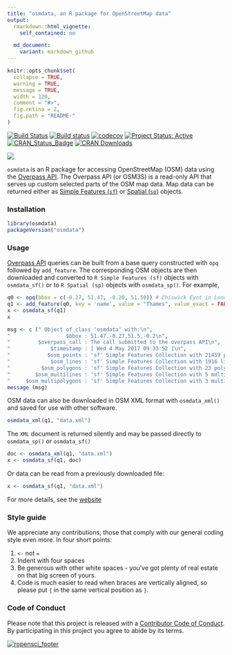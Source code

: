 ```yaml
---
title: "osmdata, an R package for OpenStreetMap data"
output:
  rmarkdown::html_vignette:
    self_contained: no

  md_document:
    variant: markdown_github
---
```


<!-- README.md is generated from README.Rmd. Please edit that file -->

```r
knitr::opts_chunk$set(
  collapse = TRUE,
  warning = TRUE,
  message = TRUE,
  width = 120,
  comment = "#>",
  fig.retina = 2,
  fig.path = "README-"
)
```


[![Build Status](https://travis-ci.org/ropensci/osmdata.svg?branch=master)](https://travis-ci.org/ropensci/osmdata) 
[![Build status](https://ci.appveyor.com/api/projects/status/github/ropensci/osmdata?svg=true)](https://ci.appveyor.com/project/ropensci/osmdata)
[![codecov](https://codecov.io/gh/ropensci/osmdata/branch/master/graph/badge.svg)](https://codecov.io/gh/ropensci/osmdata)
[![Project Status: Active](http://www.repostatus.org/badges/latest/active.svg)](http://www.repostatus.org/#active)
[![CRAN_Status_Badge](http://www.r-pkg.org/badges/version/osmdata)](http://cran.r-project.org/web/packages/osmdata) 
[![CRAN Downloads](http://cranlogs.r-pkg.org/badges/grand-total/osmdata?color=orange)](http://cran.r-project.org/package=osmdata)

![](./fig/title.png)


`osmdata` is an R package for accessing OpenStreetMap (OSM) data using the
[Overpass API](http://wiki.openstreetmap.org/wiki/Overpass_API).  The Overpass
API (or OSM3S) is a read-only API that serves up custom selected
parts of the OSM map data. Map data can be returned either as
[Simple Features (`sf`)](https://cran.r-project.org/package=sf) or
[Spatial (`sp`)](https://cran.r-project.org/package=sp) objects.


### Installation

```r
library(osmdata)
packageVersion("osmdata")
```

### Usage

[Overpass API](http://wiki.openstreetmap.org/wiki/Overpass_API) queries can be
built from a base query constructed with `opq` followed by `add_feature`. The
corresponding OSM objects are then downloaded and converted to `R Simple
Features (sf)` objects with `osmdata_sf()` or to `R Spatial (sp)` objects with
`osmdata_sp()`. For example,

```r
q0 <- opq(bbox = c(-0.27, 51.47, -0.20, 51.50)) # Chiswick Eyot in London, U.K.
q1 <- add_feature(q0, key = 'name', value = "Thames", value_exact = FALSE)
x <- osmdata_sf(q1)
x
```
```r
msg <- c (" Object of class 'osmdata' with:\n",
"                  $bbox : 51.47,-0.27,51.5,-0.2\n",
"         $overpass_call : The call submitted to the overpass API\n",
"             $timestamp : [ Wed 4 May 2017 09:33:52 ]\n",
"            $osm_points : 'sf' Simple Features Collection with 21459 points\n",
"             $osm_lines : 'sf' Simple Features Collection with 1916 linestrings\n",
"          $osm_polygons : 'sf' Simple Features Collection with 23 polygons\n",
"        $osm_multilines : 'sf' Simple Features Collection with 5 multilinestrings\n",
"     $osm_multipolygons : 'sf' Simple Features Collection with 3 multipolygons")
message (msg)
```

OSM data can also be downloaded in OSM XML format with `osmdata_xml()` and saved
for use with other software.

```r
osmdata_xml(q1, "data.xml")
```

The `XML` document is returned silently and may be passed directly to
`osmdata_sp()` or `osmdata_sf()`

```r
doc <- osmdata_xml(q1, "data.xml")
x <- osmdata_sf(q1, doc)
```

Or data can be read from a previously downloaded file:

```r
x <- osmdata_sf(q1, "data.xml")
```

For more details, see the [website](https://ropensci.github.io/osmdata/)

### Style guide

We appreciate any contributions; those that comply with our general coding style
even more. In four short points:

1. `<-` not `=`
2. Indent with four spaces
3. Be generous with other white spaces - you've got plenty of real estate on
   that big screen of yours.
4. Code is much easier to read when braces are vertically aligned, so please
   put `{` in the same vertical position as `}`.

### Code of Conduct

Please note that this project is released with a [Contributor Code of Conduct](CONDUCT.md). 
By participating in this project you agree to abide by its terms.

[![ropensci\_footer](http://ropensci.org/public_images/github_footer.png)](http://ropensci.org)
